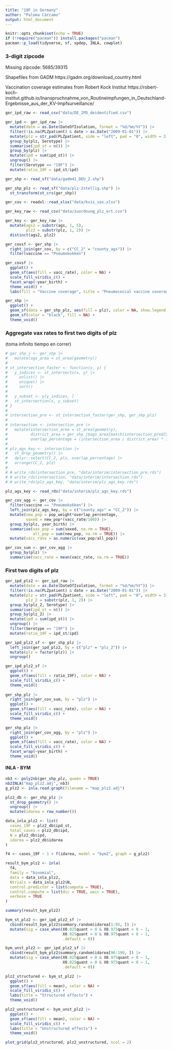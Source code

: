 ```yaml
---
title: "19F in Germany"
author: "Paloma Cárcamo"
output: html_document
---
```


```r
knitr::opts_chunk$set(echo = TRUE)
if (!require("pacman")) install.packages("pacman")
pacman::p_load(tidyverse, sf, spdep, INLA, cowplot)
```

### 3-digit zipcode

Missing zipcode: 5685/39315

Shapefiles from GADM https://gadm.org/download_country.html

Vaccination coverage estimates from Robert Kock Institut https://robert-koch-institut.github.io/Inanspruchnahme_von_Routineimpfungen_in_Deutschland-Ergebnisse_aus_der_KV-Impfsurveillance/

```r
ger_ipd_raw <- read_csv("data/DE_IPD_deidentified.csv")

ger_ipd <- ger_ipd_raw |> 
  mutate(date = as.Date(DateOfIsolation, format = "%d/%m/%Y")) |> 
  filter(!is.na(PLZpatient) & date > as.Date("2009-01-01")) |> 
  mutate(plz = str_pad(PLZpatient, side = "left", pad = "0", width = 3)) |> 
  group_by(plz, Serotype) |> 
  summarise(ipd_st = n()) |> 
  group_by(plz) |> 
  mutate(ipd = sum(ipd_st)) |> 
  ungroup() |> 
  filter(Serotype == "19F") |> 
  mutate(ratio_19F = ipd_st/ipd)

ger_shp <- read_sf("data/gadm41_DEU_2.shp")

ger_shp_plz <- read_sf("data/plz-2stellig.shp") |> 
  st_transform(st_crs(ger_shp))

ger_cov <- readxl::read_xlsx("data/kvis_vax.xlsx")

ger_key_raw <- read_csv("data/zuordnung_plz_ort.csv")

ger_key <- ger_key_raw |> 
  mutate(ags2 = substr(ags, 1, 5),
         plz2 = substr(plz, 1, 2)) |> 
  distinct(ags2, plz2)
```

```r
ger_covsf <- ger_shp |> 
  right_join(ger_cov, by = c("CC_2" = "county_ags")) |> 
  filter(vaccine == "Pneumokokken")
```

```r
ger_covsf |> 
  ggplot() +
  geom_sf(aes(fill = vacc_rate), color = NA) +
  scale_fill_viridis_c() +
  facet_wrap(~year_birth) +
  theme_void() +
  labs(fill = "Vaccine coverage", title = "Pneumococcal vaccine coverage by AGS and year of birth")
```

```r
ger_shp |> 
  ggplot() +
  geom_sf(data = ger_shp_plz, aes(fill = plz), color = NA, show.legend = FALSE) +
  geom_sf(color = "black", fill = NA) +
  theme_void()
```


### Aggregate vax rates to first two digits of plz

(toma infinito tiempo en correr)

```r
# ger_shp_j <- ger_shp |> 
#   mutate(ags_area = st_area(geometry))
# 
# st_intersection_faster <- function(x, y) {
#   y_indices <- st_intersects(x, y) |> 
#     unlist() |> 
#     unique() |> 
#     sort()
#   
#   y_subset <- y[y_indices, ]
#   st_intersection(x, y_subset)
# }
# 
# intersection_pre <- st_intersection_faster(ger_shp, ger_shp_plz)
# 
# intersection <- intersection_pre |> 
#   mutate(intersection_area = st_area(geometry),
#          district_area = ger_shp_j$ags_area[match(intersection_pre$CC_2, ger_shp$CC_2)], 
#          overlap_percentage = (intersection_area / district_area) * 100)
# 
# plz_ags_key <- intersection |> 
#   st_drop_geometry() |> 
#   dplyr::select(CC_2, plz, overlap_percentage) |> 
#   arrange(CC_2, plz)
# 
# # write_rds(intersection_pre, "data/interim/intersection_pre.rds")
# # write_rds(intersection, "data/interim/intersection.rds")
# # write_rds(plz_ags_key, "data/interim/plz_ags_key.rds")

plz_ags_key <- read_rds("data/interim/plz_ags_key.rds")
```

```r
ger_cov_agg <- ger_cov |> 
  filter(vaccine == "Pneumokokken") |> 
  left_join(plz_ags_key, by = c("county_ags" = "CC_2")) |> 
  mutate(new_pop = pop_weight*overlap_percentage,
         vaxed = new_pop*(vacc_rate/100)) |> 
  group_by(plz, year_birth) |> 
  summarise(vax_pop = sum(vaxed, na.rm = TRUE),
            all_pop = sum(new_pop, na.rm = TRUE)) |> 
  mutate(vacc_rate = as.numeric(vax_pop/all_pop))

ger_cov_sum <- ger_cov_agg |> 
  group_by(plz) |> 
  summarise(vacc_rate = mean(vacc_rate, na.rm = TRUE))
```

### First two digits of plz

```r
ger_ipd_plz2 <- ger_ipd_raw |> 
  mutate(date = as.Date(DateOfIsolation, format = "%d/%m/%Y")) |> 
  filter(!is.na(PLZpatient) & date > as.Date("2009-01-01")) |> 
  mutate(plz = str_pad(PLZpatient, side = "left", pad = "0", width = 3),
         plz_2 = substr(plz, 1, 2)) |> 
  group_by(plz_2, Serotype) |> 
  summarise(ipd_st = n()) |> 
  group_by(plz_2) |> 
  mutate(ipd = sum(ipd_st)) |> 
  ungroup() |> 
  filter(Serotype == "19F") |> 
  mutate(ratio_19F = ipd_st/ipd)

ger_ipd_plz2_sf <- ger_shp_plz |> 
  left_join(ger_ipd_plz2, by = c("plz" = "plz_2")) |> 
  mutate(plz = factor(plz)) |> 
  ungroup()
```

```r
ger_ipd_plz2_sf |> 
  ggplot() +
  geom_sf(aes(fill = ratio_19F), color = NA) +
  scale_fill_viridis_c() +
  theme_void()
   
ger_shp_plz |> 
  right_join(ger_cov_sum, by = "plz") |> 
  ggplot() +
  geom_sf(aes(fill = vacc_rate), color = NA) +
  scale_fill_viridis_c() +
  theme_void()
```

```r
ger_shp_plz |> 
  right_join(ger_cov_agg, by = "plz") |> 
  ggplot() +
  geom_sf(aes(fill = vacc_rate), color = NA) +
  scale_fill_viridis_c() +
  facet_wrap(~year_birth) +
  theme_void()
```

#### INLA - BYM

```r
nb3 <- poly2nb(ger_shp_plz, queen = TRUE)
nb2INLA("map_plz2.adj", nb3)
g_plz2 <- inla.read.graph(filename = "map_plz2.adj")

plz2_db <- ger_shp_plz |> 
  st_drop_geometry() |> 
  ungroup() |> 
  mutate(idarea = row_number())

data_inla_plz2 <- list(
  cases_19F = plz2_db$ipd_st,
  total_cases = plz2_db$ipd,
  N = plz2_db$ipd,
  idarea = plz2_db$idarea
)

f4 <- cases_19F ~ 1 + f(idarea, model = "bym2", graph = g_plz2)

result_bym_plz2 <- inla(
  f4, 
  family = "binomial",
  data = data_inla_plz2, 
  Ntrials = data_inla_plz2$N, 
  control.predictor = list(compute = TRUE), 
  control.compute = list(dic = TRUE, waic = TRUE),
  verbose = TRUE
)

summary(result_bym_plz2)

bym_st_plz2 <- ger_ipd_plz2_sf |> 
  cbind(result_bym_plz2$summary.random$idarea[1:95, ]) |> 
  mutate(sig = case_when(X0.025quant > 0 & X0.975quant > 0 ~ 1,
                         X0.025quant > 0 & X0.975quant < 0 ~ 1,
                         .default = 0))

bym_unst_plz2 <- ger_ipd_plz2_sf |> 
  cbind(result_bym_plz2$summary.random$idarea[96:190, ]) |> 
  mutate(sig = case_when(X0.025quant > 0 & X0.975quant > 0 ~ 1,
                         X0.025quant > 0 & X0.975quant < 0 ~ 1,
                         .default = 0))

plz2_structured <- bym_st_plz2 |> 
  ggplot() +
  geom_sf(aes(fill = mean), color = NA) +
  scale_fill_viridis_c() +
  labs(title = "Structured effects") +
  theme_void()

plz2_unstructured <- bym_unst_plz2 |> 
  ggplot() +
  geom_sf(aes(fill = mean), color = NA) +
  scale_fill_viridis_c() +
  labs(title = "Unstructured effects") +
  theme_void()

plot_grid(plz2_structured, plz2_unstructured, ncol = 2)
```
